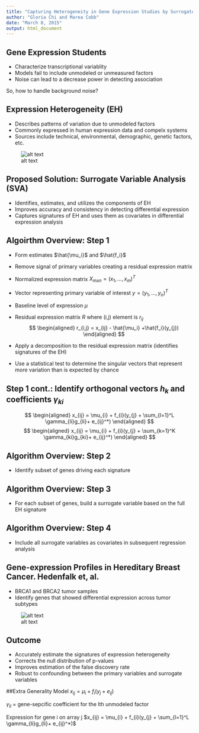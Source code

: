 ```yaml
---
title: "Capturing Heterogeneity in Gene Expression Studies by Surrogate Variable Analysis"
author: "Gloria Chi and Marea Cobb"
date: "March 8, 2015"
output: html_document
---
```


## Gene Expression Students

- Characterize transcriptional variablity
- Models fail to include unmodeled or unmeasured factors
- Noise can lead to a decrease power in detecting association

So, how to handle background noise?


## Expression Heterogeneity (EH)

- Describes patterns of variation due to unmodeled factors
- Commonly expressed in human expression data and compelx systems
- Sources include technical, environmental, demographic, genetic factors, etc.

![alt text](HeterogeneityExample.jpg)

## Proposed Solution: Surrogate Variable Analysis (SVA)

- Identifies, estimates, and utilizes the components of EH
- Improves accuracy and consistency in detecting differential expression
- Captures signatures of EH and uses them as covariates in differential expression analysis

## Algoirthm Overview: Step 1
- Form estimates $\hat{\mu_i}$ and $\hat{f_i}$ 

- Remove signal of primary variables creating a residual expression matrix

- Normalized expression matrix $X_{mxn} = (x_{1},...,x_{m})^{T}$

- Vector representing primary variable of interest $y = (y_{1},...,y_{n})^{T}$

- Baseline level of expression $\mu$

- Residual expression matrix $R$ where (i,j) element is $r_{ij}$
$$
\begin{aligned}
r_{i,j} = x_{ij} - \hat{\mu_i} +\hat{f_i}(y_{j})
\end{aligned}
$$

- Apply a decomposition to the residual expression matrix
  (identifies signatures of the EH)
  
- Use a statistical test to determine the singular vectors that represent more variation than is expected by chance 




## Step 1 cont.: Identify orthogonal vectors $h_{k}$ and coefficients $\gamma_{ki}$
$$
\begin{aligned}
x_{ij} = \mu_{i} + f_{i}(y_{j} + \sum_{l=1}^L \gamma_{li}g_{li}+ e_{ij}^*)
\end{aligned}
$$
$$
\begin{aligned}
x_{ij} = \mu_{i} + f_{i}(y_{j} + \sum_{k=1}^K \gamma_{ki}g_{ki}+ e_{ij}^*)
\end{aligned}
$$


## Algorithm Overview: Step 2

- Identify subset of genes driving each signature


## Algorithm Overview: Step 3

- For each subset of genes, build a surrogate variable based on the full EH signature

## Algorithm Overview: Step 4

- Include all surrogate variables as covariates in subsequent regression analysis

## Gene-expression Profiles in Hereditary Breast Cancer. Hedenfalk et, al.

- BRCA1 and BRCA2 tumor samples
- Identify genes that showed differential expression across tumor subtypes

![alt text](Tumor_Heterogeneity.png)


## Outcome

- Accurately estimate the signatures of expression heterogeneity
- Corrects the null distribution of p-values
- Improves estimation of the false discovery rate
- Robust to confounding between the primary variables and surrogate variables


##Extra
Generality Model $x_{ij} = \mu_{i} + f_{i}(y_{j} + e_{ij})$

$\gamma_{li}$ = gene-sepcific coefficient for the lth unmodeled factor

Expression for gene i on array j $x_{ij} = \mu_{i} + f_{i}(y_{j} + \sum_{l=1}^L \gamma_{li}g_{li}+ e_{ij}^*)$


